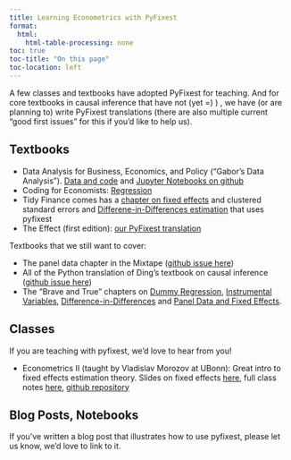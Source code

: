 ```yaml
---
title: Learning Econometrics with PyFixest
format:
  html:
    html-table-processing: none
toc: true
toc-title: "On this page"
toc-location: left
---
```


A few classes and textbooks have adopted PyFixest for teaching. And for core textbooks in causal inference that have not (yet =) ) , we have (or are planning to) write PyFixest translations (there are also multiple current "good first issues" for this if you'd like to help us).

## Textbooks

- Data Analysis for Business, Economics, and Policy ("Gabor's Data Analysis"). [Data and code](https://gabors-data-analysis.com/data-and-code/) and [Jupyter Notebooks on github](https://github.com/gabors-data-analysis/da_case_studies)
- Coding for Economists: [Regression](https://aeturrell.github.io/coding-for-economists/econmt-regression.html)
- Tidy Finance comes has a [chapter on fixed effects](https://www.tidy-finance.org/python/fixed-effects-and-clustered-standard-errors.html) and clustered standard errors and [Differene-in-Differences estimation](https://www.tidy-finance.org/python/difference-in-differences.html) that uses pyfixest
- The Effect (first edition): [our PyFixest translation](https://py-econometrics.github.io/pyfixest/replicating-the-effect.html)

Textbooks that we still want to cover:

- The panel data chapter in the Mixtape ([github issue here](https://github.com/py-econometrics/pyfixest/issues/998))
- All of the Python translation of Ding's textbook on causal inference ([github issue here](https://github.com/py-econometrics/pyfixest/issues/957))
- The "Brave and True" chapters on [Dummy Regression](https://matheusfacure.github.io/python-causality-handbook/06-Grouped-and-Dummy-Regression.html), [Instrumental Variables](https://matheusfacure.github.io/python-causality-handbook/08-Instrumental-Variables.html), [Difference-in-Differences](https://matheusfacure.github.io/python-causality-handbook/13-Difference-in-Differences.html) and [Panel Data and Fixed Effects](https://matheusfacure.github.io/python-causality-handbook/14-Panel-Data-and-Fixed-Effects.html).

## Classes

If you are teaching with pyfixest, we'd love to hear from you!

- Econometrics II (taught by Vladislav Morozov at UBonn): Great intro to fixed effects estimation theory. Slides on fixed effects [here](https://vladislav-morozov.github.io/econometrics-2/slides/panel/fe.html#/title-slide), full class notes [here](https://vladislav-morozov.github.io/econometrics-2/), [github repository](https://github.com/vladislav-morozov/econometrics-2)

## Blog Posts, Notebooks

If you've written a blog post that illustrates how to use pyfixest, please let us know, we'd love to link to it.
